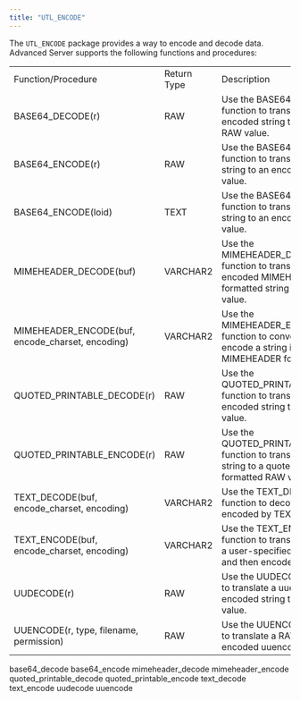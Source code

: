 ```yaml
---
title: "UTL_ENCODE"
---
```




The `UTL_ENCODE` package provides a way to encode and decode data. Advanced Server supports the following functions and procedures:

|                                                    |             |                                                                                                                    |
|----------------------------------------------------|-------------|--------------------------------------------------------------------------------------------------------------------|
| Function/Procedure                                 | Return Type | Description                                                                                                        |
| BASE64\_DECODE(r)                                  | RAW         | Use the BASE64\_DECODE function to translate a Base64 encoded string to the original RAW value.                    |
| BASE64\_ENCODE(r)                                  | RAW         | Use the BASE64\_ENCODE function to translate a RAW string to an encoded Base64 value.                              |
| BASE64\_ENCODE(loid)                               | TEXT        | Use the BASE64\_ENCODE function to translate a TEXT string to an encoded Base64 value.                             |
| MIMEHEADER\_DECODE(buf)                            | VARCHAR2    | Use the MIMEHEADER\_DECODE function to translate an encoded MIMEHEADER formatted string to it's original value.    |
| MIMEHEADER\_ENCODE(buf, encode\_charset, encoding) | VARCHAR2    | Use the MIMEHEADER\_ENCODE function to convert and encode a string in MIMEHEADER format.                           |
| QUOTED\_PRINTABLE\_DECODE(r)                       | RAW         | Use the QUOTED\_PRINTABLE\_DECODE function to translate an encoded string to a RAW value.                          |
| QUOTED\_PRINTABLE\_ENCODE(r)                       | RAW         | Use the QUOTED\_PRINTABLE\_ENCODE function to translate an input string to a quoted-printable formatted RAW value. |
| TEXT\_DECODE(buf, encode\_charset, encoding)       | VARCHAR2    | Use the TEXT\_DECODE function to decode a string encoded by TEXT\_ENCODE.                                          |
| TEXT\_ENCODE(buf, encode\_charset, encoding)       | VARCHAR2    | Use the TEXT\_ENCODE function to translate a string to a user-specified character set, and then encode the string. |
| UUDECODE(r)                                        | RAW         | Use the UUDECODE function to translate a uuencode encoded string to a RAW value.                                   |
| UUENCODE(r, type, filename, permission)            | RAW         | Use the UUENCODE function to translate a RAW string to an encoded uuencode value.                                  |

<div class="toctree" maxdepth="6">

base64\_decode base64\_encode mimeheader\_decode mimeheader\_encode quoted\_printable\_decode quoted\_printable\_encode text\_decode text\_encode uudecode uuencode

</div>
